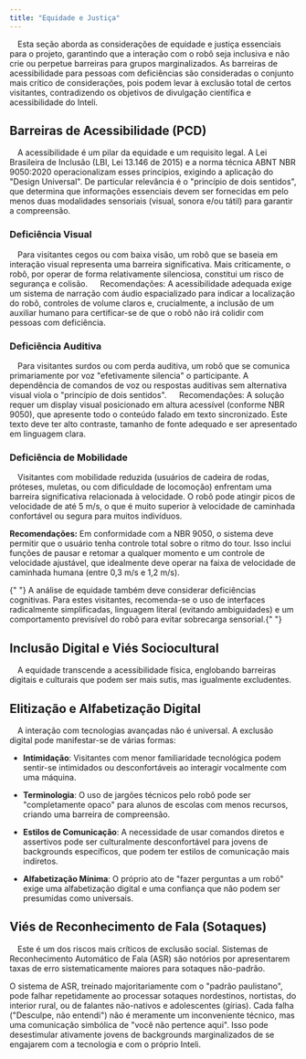 ```yaml
---
title: "Equidade e Justiça"
---
```


&emsp;Esta seção aborda as considerações de equidade e justiça essenciais para o projeto, garantindo que a interação com o robô seja inclusiva e não crie ou perpetue barreiras para grupos marginalizados. As barreiras de acessibilidade para pessoas com deficiências são consideradas o conjunto mais crítico de considerações, pois podem levar à exclusão total de certos visitantes, contradizendo os objetivos de divulgação científica e acessibilidade do Inteli.

## Barreiras de Acessibilidade (PCD)

&emsp;A acessibilidade é um pilar da equidade e um requisito legal. A Lei Brasileira de Inclusão (LBI, Lei 13.146 de 2015) e a norma técnica ABNT NBR 9050:2020 operacionalizam esses princípios, exigindo a aplicação do "Design Universal". De particular relevância é o "princípio de dois sentidos", que determina que informações essenciais devem ser fornecidas em pelo menos duas modalidades sensoriais (visual, sonora e/ou tátil) para garantir a compreensão.

### Deficiência Visual

&emsp;Para visitantes cegos ou com baixa visão, um robô que se baseia em interação visual representa uma barreira significativa. Mais criticamente, o robô, por operar de forma relativamente silenciosa, constitui um risco de segurança e colisão.   Recomendações: A acessibilidade adequada exige um sistema de narração com áudio espacializado para indicar a localização do robô, controles de volume claros e, crucialmente, a inclusão de um auxiliar humano para certificar-se de que o robô não irá colidir com pessoas com deficiência.

### Deficiência Auditiva

&emsp;Para visitantes surdos ou com perda auditiva, um robô que se comunica primariamente por voz "efetivamente silencia" o participante. A dependência de comandos de voz ou respostas auditivas sem alternativa visual viola o "princípio de dois sentidos".   Recomendações: A solução requer um display visual posicionado em altura acessível (conforme NBR 9050), que apresente todo o conteúdo falado em texto sincronizado. Este texto deve ter alto contraste, tamanho de fonte adequado e ser apresentado em linguagem clara.

### Deficiência de Mobilidade

&emsp;Visitantes com mobilidade reduzida (usuários de cadeira de rodas, próteses, muletas, ou com dificuldade de locomoção) enfrentam uma barreira significativa relacionada à velocidade. O robô pode atingir picos de velocidade de até 5 m/s, o que é muito superior à velocidade de caminhada confortável ou segura para muitos indivíduos.

**Recomendações:** Em conformidade com a NBR 9050, o sistema deve permitir que o usuário tenha controle total sobre o ritmo do tour. Isso inclui funções de pausar e retomar a qualquer momento e um controle de velocidade ajustável, que idealmente deve operar na faixa de velocidade de caminhada humana (entre 0,3 m/s e 1,2 m/s).

<Callout title="Nota Adicional" type="tip">
  {" "}
  A análise de equidade também deve considerar deficiências cognitivas. Para
  estes visitantes, recomenda-se o uso de interfaces radicalmente simplificadas,
  linguagem literal (evitando ambiguidades) e um comportamento previsível do
  robô para evitar sobrecarga sensorial.{" "}
</Callout>

## Inclusão Digital e Viés Sociocultural

&emsp;A equidade transcende a acessibilidade física, englobando barreiras digitais e culturais que podem ser mais sutis, mas igualmente excludentes.

## Elitização e Alfabetização Digital

&emsp;A interação com tecnologias avançadas não é universal. A exclusão digital pode manifestar-se de várias formas:

* **Intimidação**: Visitantes com menor familiaridade tecnológica podem sentir-se intimidados ou desconfortáveis ao interagir vocalmente com uma máquina.

* **Terminologia**: O uso de jargões técnicos pelo robô pode ser "completamente opaco" para alunos de escolas com menos recursos, criando uma barreira de compreensão.

* **Estilos de Comunicação**: A necessidade de usar comandos diretos e assertivos pode ser culturalmente desconfortável para jovens de backgrounds específicos, que podem ter estilos de comunicação mais indiretos.

* **Alfabetização Mínima**: O próprio ato de "fazer perguntas a um robô" exige uma alfabetização digital e uma confiança que não podem ser presumidas como universais.

## Viés de Reconhecimento de Fala (Sotaques)

&emsp;Este é um dos riscos mais críticos de exclusão social. Sistemas de Reconhecimento Automático de Fala (ASR) são notórios por apresentarem taxas de erro sistematicamente maiores para sotaques não-padrão.

<Callout title="Risco Crítico: Exclusão Simbólica" type="danger"> O sistema de ASR, treinado majoritariamente com o "padrão paulistano", pode falhar repetidamente ao processar sotaques nordestinos, nortistas, do interior rural, ou de falantes não-nativos e adolescentes (gírias). Cada falha ("Desculpe, não entendi") não é meramente um inconveniente técnico, mas uma comunicação simbólica de "você não pertence aqui". Isso pode desestimular ativamente jovens de backgrounds marginalizados de se engajarem com a tecnologia e com o próprio Inteli. </Callout>